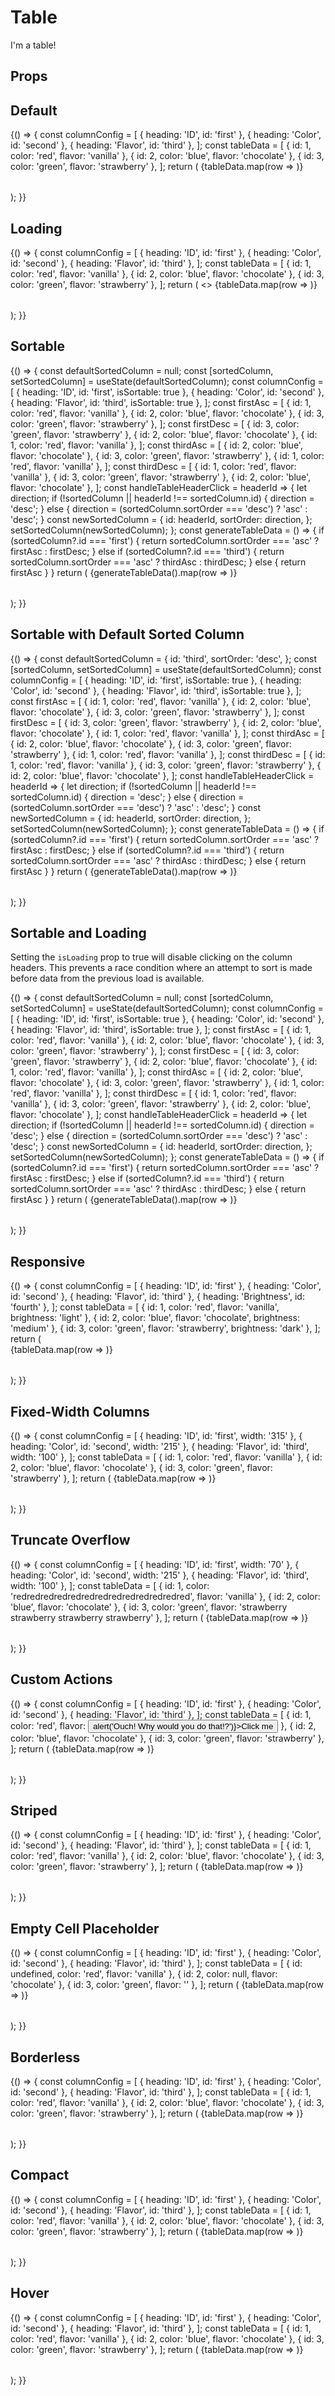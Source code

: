 

<Meta
  title="Components/Table"
  component={Table}
/>

# Table

I'm a table!

## Props

<ArgsTable of={Table} />

## Default

<Canvas>
  <Story name="Default">
    {() => {
      const columnConfig = [
        { heading: 'ID', id: 'first' },
        { heading: 'Color', id: 'second' },
        { heading: 'Flavor', id: 'third' },
      ];
      const tableData = [
        { id: 1, color: 'red', flavor: 'vanilla' },
        { id: 2, color: 'blue', flavor: 'chocolate' },
        { id: 3, color: 'green', flavor: 'strawberry' },
      ];
      return (
        <Table>
          <TableHead columns={columnConfig} />
          <TableBody>
            {tableData.map(row => <TableRow data={row} key={row.id} id={row.id} />)}
          </TableBody>
        </Table>
      );
    }}
  </Story>
</Canvas>

## Loading

<Canvas>
  <Story name="Loading">
    {() => {
      const columnConfig = [
        { heading: 'ID', id: 'first' },
        { heading: 'Color', id: 'second' },
        { heading: 'Flavor', id: 'third' },
      ];
      const tableData = [
        { id: 1, color: 'red', flavor: 'vanilla' },
        { id: 2, color: 'blue', flavor: 'chocolate' },
        { id: 3, color: 'green', flavor: 'strawberry' },
      ];
      return (
        <>
          <Table isLoading>
            <TableHead columns={columnConfig} />
            <TableBody>
              {tableData.map(row => <TableRow data={row} key={row.id} id={row.id} />)}
            </TableBody>
          </Table>
        </>
      );
    }}
  </Story>
</Canvas>

## Sortable

<Canvas>
  <Story name="Sortable">
    {() => {
      const defaultSortedColumn = null;
      const [sortedColumn, setSortedColumn] = useState(defaultSortedColumn);
      const columnConfig = [
        { heading: 'ID', id: 'first', isSortable: true },
        { heading: 'Color', id: 'second' },
        { heading: 'Flavor', id: 'third', isSortable: true },
      ];
      const firstAsc = [
        { id: 1, color: 'red', flavor: 'vanilla' },
        { id: 2, color: 'blue', flavor: 'chocolate' },
        { id: 3, color: 'green', flavor: 'strawberry' },
      ];
      const firstDesc = [
        { id: 3, color: 'green', flavor: 'strawberry' },
        { id: 2, color: 'blue', flavor: 'chocolate' },
        { id: 1, color: 'red', flavor: 'vanilla' },
      ];
      const thirdAsc = [
        { id: 2, color: 'blue', flavor: 'chocolate' },
        { id: 3, color: 'green', flavor: 'strawberry' },
        { id: 1, color: 'red', flavor: 'vanilla' },
      ];
      const thirdDesc = [
        { id: 1, color: 'red', flavor: 'vanilla' },
        { id: 3, color: 'green', flavor: 'strawberry' },
        { id: 2, color: 'blue', flavor: 'chocolate' },
      ];
      const handleTableHeaderClick = headerId => {
        let direction;
        if (!sortedColumn || headerId !== sortedColumn.id) {
          direction = 'desc';
        } else {
          direction = (sortedColumn.sortOrder === 'desc') ? 'asc' : 'desc';
        }
        const newSortedColumn = {
          id: headerId,
          sortOrder: direction,
        };
        setSortedColumn(newSortedColumn);
      };
      const generateTableData = () => {
        if (sortedColumn?.id === 'first') {
          return sortedColumn.sortOrder === 'asc' ? firstAsc : firstDesc;
        } else if (sortedColumn?.id === 'third') {
          return sortedColumn.sortOrder === 'asc' ? thirdAsc : thirdDesc;
        } else {
          return firstAsc
        }
      }
      return (
        <Table isResponsive>
          <TableHead 
            columns={columnConfig} 
            onSort={handleTableHeaderClick} 
            sortedColumn={sortedColumn} 
          />
          <TableBody>
            {generateTableData().map(row => <TableRow data={row} key={row.id} id={row.id} />)}
          </TableBody>
        </Table>
      );
    }}
  </Story>
</Canvas>

## Sortable with Default Sorted Column

<Canvas>
  <Story name="Sortable with Default Sorted Column">
    {() => {
      const defaultSortedColumn = {
        id: 'third',
        sortOrder: 'desc',
      };
      const [sortedColumn, setSortedColumn] = useState(defaultSortedColumn);
      const columnConfig = [
        { heading: 'ID', id: 'first', isSortable: true },
        { heading: 'Color', id: 'second' },
        { heading: 'Flavor', id: 'third', isSortable: true },
      ];
      const firstAsc = [
        { id: 1, color: 'red', flavor: 'vanilla' },
        { id: 2, color: 'blue', flavor: 'chocolate' },
        { id: 3, color: 'green', flavor: 'strawberry' },
      ];
      const firstDesc = [
        { id: 3, color: 'green', flavor: 'strawberry' },
        { id: 2, color: 'blue', flavor: 'chocolate' },
        { id: 1, color: 'red', flavor: 'vanilla' },
      ];
      const thirdAsc = [
        { id: 2, color: 'blue', flavor: 'chocolate' },
        { id: 3, color: 'green', flavor: 'strawberry' },
        { id: 1, color: 'red', flavor: 'vanilla' },
      ];
      const thirdDesc = [
        { id: 1, color: 'red', flavor: 'vanilla' },
        { id: 3, color: 'green', flavor: 'strawberry' },
        { id: 2, color: 'blue', flavor: 'chocolate' },
      ];
      const handleTableHeaderClick = headerId => {
        let direction;
        if (!sortedColumn || headerId !== sortedColumn.id) {
          direction = 'desc';
        } else {
          direction = (sortedColumn.sortOrder === 'desc') ? 'asc' : 'desc';
        }
        const newSortedColumn = {
          id: headerId,
          sortOrder: direction,
        };
        setSortedColumn(newSortedColumn);
      };
      const generateTableData = () => {
        if (sortedColumn?.id === 'first') {
          return sortedColumn.sortOrder === 'asc' ? firstAsc : firstDesc;
        } else if (sortedColumn?.id === 'third') {
          return sortedColumn.sortOrder === 'asc' ? thirdAsc : thirdDesc;
        } else {
          return firstAsc
        }
      }
      return (
        <Table isResponsive>
          <TableHead 
            columns={columnConfig} 
            onSort={handleTableHeaderClick} 
            sortedColumn={sortedColumn} 
          />
          <TableBody>
            {generateTableData().map(row => <TableRow data={row} key={row.id} id={row.id} />)}
          </TableBody>
        </Table>
      );
    }}
  </Story>
</Canvas>

## Sortable and Loading

Setting the `isLoading` prop to true will disable clicking on the column headers. This prevents a race condition where an attempt to sort is made before data from the previous load is available.

<Canvas>
  <Story name="Sortable and Loading">
    {() => {
      const defaultSortedColumn = null;
      const [sortedColumn, setSortedColumn] = useState(defaultSortedColumn);
      const columnConfig = [
        { heading: 'ID', id: 'first', isSortable: true },
        { heading: 'Color', id: 'second' },
        { heading: 'Flavor', id: 'third', isSortable: true },
      ];
      const firstAsc = [
        { id: 1, color: 'red', flavor: 'vanilla' },
        { id: 2, color: 'blue', flavor: 'chocolate' },
        { id: 3, color: 'green', flavor: 'strawberry' },
      ];
      const firstDesc = [
        { id: 3, color: 'green', flavor: 'strawberry' },
        { id: 2, color: 'blue', flavor: 'chocolate' },
        { id: 1, color: 'red', flavor: 'vanilla' },
      ];
      const thirdAsc = [
        { id: 2, color: 'blue', flavor: 'chocolate' },
        { id: 3, color: 'green', flavor: 'strawberry' },
        { id: 1, color: 'red', flavor: 'vanilla' },
      ];
      const thirdDesc = [
        { id: 1, color: 'red', flavor: 'vanilla' },
        { id: 3, color: 'green', flavor: 'strawberry' },
        { id: 2, color: 'blue', flavor: 'chocolate' },
      ];
      const handleTableHeaderClick = headerId => {
        let direction;
        if (!sortedColumn || headerId !== sortedColumn.id) {
          direction = 'desc';
        } else {
          direction = (sortedColumn.sortOrder === 'desc') ? 'asc' : 'desc';
        }
        const newSortedColumn = {
          id: headerId,
          sortOrder: direction,
        };
        setSortedColumn(newSortedColumn);
      };
      const generateTableData = () => {
        if (sortedColumn?.id === 'first') {
          return sortedColumn.sortOrder === 'asc' ? firstAsc : firstDesc;
        } else if (sortedColumn?.id === 'third') {
          return sortedColumn.sortOrder === 'asc' ? thirdAsc : thirdDesc;
        } else {
          return firstAsc
        }
      }
      return (
        <Table isLoading>
          <TableHead
            columns={columnConfig}
            onSort={handleTableHeaderClick}
            sortedColumn={sortedColumn}
            isLoading
          />
          <TableBody>
            {generateTableData().map(row => <TableRow data={row} key={row.id} id={row.id} />)}
          </TableBody>
        </Table>
      );
    }}
  </Story>
</Canvas>

## Responsive

<Canvas>
  <Story name="Responsive">
    {() => {
      const columnConfig = [
        { heading: 'ID', id: 'first' },
        { heading: 'Color', id: 'second' },
        { heading: 'Flavor', id: 'third' },
        { heading: 'Brightness', id: 'fourth' },
      ];
      const tableData = [
        { id: 1, color: 'red', flavor: 'vanilla', brightness: 'light' },
        { id: 2, color: 'blue', flavor: 'chocolate', brightness: 'medium' },
        { id: 3, color: 'green', flavor: 'strawberry', brightness: 'dark' },
      ];
      return (
        <div style={{ width: '260px' }}>
          <Table isResponsive>
            <TableHead columns={columnConfig} />
            <TableBody>
              {tableData.map(row => <TableRow data={row} key={row.id} id={row.id} />)}
            </TableBody>
          </Table>
        </div>
      );
    }}
  </Story>
</Canvas>

## Fixed-Width Columns

<Canvas>
  <Story name="Fixed-Width Columns">
    {() => {
      const columnConfig = [
        { heading: 'ID', id: 'first', width: '315' },
        { heading: 'Color', id: 'second', width: '215' },
        { heading: 'Flavor', id: 'third', width: '100' },
      ];
      const tableData = [
        { id: 1, color: 'red', flavor: 'vanilla' },
        { id: 2, color: 'blue', flavor: 'chocolate' },
        { id: 3, color: 'green', flavor: 'strawberry' },
      ];
      return (
        <Table useFixedWidthColumns>
          <TableHead columns={columnConfig} />
          <TableBody>
            {tableData.map(row => <TableRow data={row} key={row.id} id={row.id} />)}
          </TableBody>
        </Table>
      );
    }}
  </Story>
</Canvas>

## Truncate Overflow

<Canvas>
  <Story name="Truncate Overflow">
    {() => {
      const columnConfig = [
        { heading: 'ID', id: 'first', width: '70' },
        { heading: 'Color', id: 'second', width: '215' },
        { heading: 'Flavor', id: 'third', width: '100' },
      ];
      const tableData = [
        { id: 1, color: 'redredredredredredredredredredredredred', flavor: 'vanilla' },
        { id: 2, color: 'blue', flavor: 'chocolate' },
        { id: 3, color: 'green', flavor: 'strawberry strawberry strawberry strawberry' },
      ];
      return (
        <Table useFixedWidthColumns>
          <TableHead columns={columnConfig} />
          <TableBody>
            {tableData.map(row => <TableRow data={row} key={row.id} id={row.id} truncateOverflow />)}
          </TableBody>
        </Table>
      );
    }}
  </Story>
</Canvas>

## Custom Actions

<Canvas>
  <Story name="Custom Actions">
    {() => {
      const columnConfig = [
        { heading: 'ID', id: 'first' },
        { heading: 'Color', id: 'second' },
        { heading: 'Flavor', id: 'third' },
      ];
      const tableData = [
        { id: 1, color: 'red', flavor: <Button onClick={() => alert('Ouch! Why would you do that!?')}>Click me</Button> },
        { id: 2, color: 'blue', flavor: 'chocolate' },
        { id: 3, color: 'green', flavor: 'strawberry' },
      ];
      return (
        <Table>
          <TableHead columns={columnConfig} />
          <TableBody>
            {tableData.map(row => <TableRow data={row} key={row.id} id={row.id} />)}
          </TableBody>
        </Table>
      );
    }}
  </Story>
</Canvas>

## Striped

<Canvas>
  <Story name="Striped">
    {() => {
      const columnConfig = [
        { heading: 'ID', id: 'first' },
        { heading: 'Color', id: 'second' },
        { heading: 'Flavor', id: 'third' },
      ];
      const tableData = [
        { id: 1, color: 'red', flavor: 'vanilla' },
        { id: 2, color: 'blue', flavor: 'chocolate' },
        { id: 3, color: 'green', flavor: 'strawberry' },
      ];
      return (
        <Table isStriped>
          <TableHead columns={columnConfig} />
          <TableBody>
            {tableData.map(row => <TableRow data={row} key={row.id} id={row.id} />)}
          </TableBody>
        </Table>
      );
    }}
  </Story>
</Canvas>

## Empty Cell Placeholder

<Canvas>
  <Story name="Empty Cell Placeholder">
    {() => {
      const columnConfig = [
        { heading: 'ID', id: 'first' },
        { heading: 'Color', id: 'second' },
        { heading: 'Flavor', id: 'third' },
      ];
      const tableData = [
        { id: undefined, color: 'red', flavor: 'vanilla' },
        { id: 2, color: null, flavor: 'chocolate' },
        { id: 3, color: 'green', flavor: '' },
      ];
      return (
        <Table>
          <TableHead columns={columnConfig} />
          <TableBody>
            {tableData.map(row => <TableRow data={row} key={row.id} id={row.id} emptyCellPlaceholder="--" />)}
          </TableBody>
        </Table>
      );
    }}
  </Story>
</Canvas>

## Borderless

<Canvas>
  <Story name="Borderless">
    {() => {
      const columnConfig = [
        { heading: 'ID', id: 'first' },
        { heading: 'Color', id: 'second' },
        { heading: 'Flavor', id: 'third' },
      ];
      const tableData = [
        { id: 1, color: 'red', flavor: 'vanilla' },
        { id: 2, color: 'blue', flavor: 'chocolate' },
        { id: 3, color: 'green', flavor: 'strawberry' },
      ];
      return (
        <Table isBorderless>
          <TableHead columns={columnConfig} />
          <TableBody>
            {tableData.map(row => <TableRow data={row} key={row.id} id={row.id} />)}
          </TableBody>
        </Table>
      );
    }}
  </Story>
</Canvas>

## Compact

<Canvas>
  <Story name="Compact">
    {() => {
      const columnConfig = [
        { heading: 'ID', id: 'first' },
        { heading: 'Color', id: 'second' },
        { heading: 'Flavor', id: 'third' },
      ];
      const tableData = [
        { id: 1, color: 'red', flavor: 'vanilla' },
        { id: 2, color: 'blue', flavor: 'chocolate' },
        { id: 3, color: 'green', flavor: 'strawberry' },
      ];
      return (
        <Table isCompact>
          <TableHead columns={columnConfig} />
          <TableBody>
            {tableData.map(row => <TableRow data={row} key={row.id} id={row.id} />)}
          </TableBody>
        </Table>
      );
    }}
  </Story>
</Canvas>

## Hover

<Canvas>
  <Story name="Hover">
    {() => {
      const columnConfig = [
        { heading: 'ID', id: 'first' },
        { heading: 'Color', id: 'second' },
        { heading: 'Flavor', id: 'third' },
      ];
      const tableData = [
        { id: 1, color: 'red', flavor: 'vanilla' },
        { id: 2, color: 'blue', flavor: 'chocolate' },
        { id: 3, color: 'green', flavor: 'strawberry' },
      ];
      return (
        <Table isStriped hoverableRows>
          <TableHead columns={columnConfig} />
          <TableBody>
            {tableData.map(row => <TableRow data={row} key={row.id} id={row.id} />)}
          </TableBody>
        </Table>
      );
    }}
  </Story>
</Canvas>
